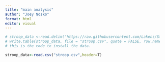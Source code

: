 ```yaml
---
title: "main analysis"
author: "Joey Nosko"
format: html
editor: visual
---
```


```r
# stroop_data <-read.delim("https://raw.githubusercontent.com/Lakens/Stroop/master/stroop.txt", header = TRUE)
# write.table(stroop_data, file = "stroop.csv", quote = FALSE, row.names = FALSE, sep = ",")
# this is the code to install the data. 

stroop_data<-read.csv("stroop.csv",header=T)
```
